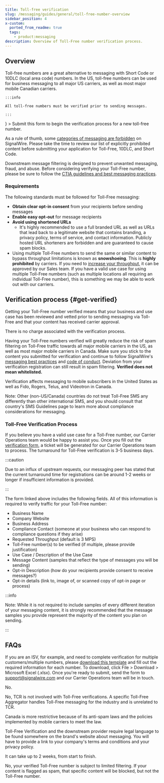 ```yaml
---
title: Toll-free verification
slug: /messaging/guides/general/toll-free-number-overview
sidebar_position: 4
x-custom:
  ported_from_readme: true
  tags:
    - product:messaging
description: Overview of Toll-Free number verification process.
---
```



## Overview

<div className="row">
  
  <div className="col col--8">

  Toll-free numbers are a great alternative to messaging with Short Code or 10DLC (local area code) numbers.
  In the US, toll-free numbers can be used for business messaging to all major US carriers, as well as most major mobile Canadian carriers.
  
    :::info

    All toll-free numbers must be verified prior to sending messages.

    :::
  </div>
  
  <div className="col col--4">
    <Card 
      title="Toll-free verification form" 
      href="https://forms.signalwire.me/Toll-Free-Verifications.html"
      icon={<MdContactPhone />}
    >
      Submit this form to begin the verification process for a new toll-free number.
    </Card>
  </div>
  
</div>


As a rule of thumb, some [categories of messaging are forbidden](/messaging/getting-started/sms-best-practices-how-to-ensure-message-delivery) on SignalWire. 
Please take the time to review our list of explicitly prohibited content before submitting your application for Toll-Free, 10DLC, and Short Code.

Downstream message filtering is designed to prevent unwanted messaging, fraud, and abuse. 
Before considering verifying your Toll-Free number, please be sure to follow the 
[CTIA guidelines and best messaging practices](https://api.ctia.org/wp-content/uploads/2023/05/230523-CTIA-Messaging-Principles-and-Best-Practices-FINAL.pdf).

### Requirements

The following standards must be followed for Toll-Free messaging:

- **Obtain clear opt-in consent** from your recipients before sending messages
- **Enable easy opt-out** for message recipients
- **Avoid using shortened URLs** 
  - It's highly recommended to use a full branded URL as well as URLs that lead back to a legitimate website that contains branding, a privacy policy, terms of service, and contact information. 
    Publicly hosted URL shorteners are forbidden and are guaranteed to cause spam blocks.
- Using multiple Toll-Free numbers to send the same or similar content to bypass throughput limitations is known as **snowshoeing**. This is **highly prohibited** by carriers. If you need to [increase your throughput](https://signalwire.com/products/cloud-messaging/high-throughput-messaging#:~:text=With%20SignalWire%20High-Throughput%20Messaging,with%20Toll-Free%20numbers%20only), it can be approved by our Sales team. If you have a valid use case for using multiple Toll-Free numbers (such as multiple locations all requiring an individual Toll-Free number), this is something we may be able to work out with our carriers.

## Verification process {#get-verified}

Getting your Toll-Free number verified means that your business and use case has been reviewed and vetted prior to sending messaging via Toll-Free and that your content has received carrier approval.

There is no charge associated with the verification process.

Having your Toll-Free numbers verified will greatly reduce the risk of spam filtering on Toll-Free traffic towards all major mobile carriers in the US, as well as most major mobile carriers in Canada.
Make sure you stick to the content you submitted for verification and continue to follow SignalWire's 
[messaging best practices](https://signalwire.com/resources/guides/a2p-messaging-use-case-best-practices) and 
[code of conduct](https://signalwire.com/legal/messaging-code-of-conduct). 
Deviation from your verification registration can still result in spam filtering. **Verified does not mean whitelisted.** 

Verification affects messaging to mobile subscribers in the United States as well as Fido, Rogers, Telus, and Videotron in Canada.

Note: Other (non-US/Canada) countries do not treat Toll-Free SMS any differently than other international SMS, and you should consult that country's SMS Guidelines page to learn more about compliance considerations for messaging.

### Toll-Free Verification Process

If you believe you have a valid use case for a Toll-Free number, our Carrier Operations team would be happy to assist you.
Once you fill out the [verification form](https://forms.signalwire.me/Toll-Free-Verifications.html), 
a ticket will be generated for our Carrier Operations team to process. 
The turnaround for Toll-Free verification is 3-5 business days.

:::caution

Due to an influx of upstream requests, our messaging peer has stated that the current turnaround time for registrations can be around 1-2 weeks or longer if insufficient information is provided.

:::

The form linked above includes the following fields. All of this information is required to verify traffic for your Toll-Free number:

- Business Name
- Company Website
- Business Address
- Compliance Contact (someone at your business who can respond to compliance questions if they arise)
- Requested Throughput (default is 3 MPS)
- Toll-Free number(s) to be verified (if multiple, please provide justification)
- Use Case / Description of the Use Case
- Message Content (samples that reflect the type of messages you will be sending)
- Opt-in Description (how do your recipients provide consent to receive messages?)
- Opt-in details (link to, image of, or scanned copy of opt-in page or process)

:::info

Note: While it is not required to include samples of every different iteration of your messaging content, 
it is strongly recommended that the message samples you provide represent the majority of the content you plan on sending.

:::

## FAQs

<AccordionGroup>

<Accordion title="I have many Toll-Free customers under my account, can I verify in bulk?">

  If you are an ISV, for example, and need to complete verification for multiple customers/multiple numbers, please 
  [download this template](https://docs.google.com/spreadsheets/d/1_LXQ1oXjybbB9YbdBQxfHuoBZIdyI2Bg/edit#gid=1315500553) 
  and fill out the required information for each number. 
  To download, click File > Download > Microsoft Excel (.xlsx). 
  Once you're ready to submit, send the form to support@signalwire.com and our Carrier Operations team will be in touch.

</Accordion>

<Accordion title="Is there an API available?">

No.

</Accordion>

<Accordion title="Does TCR (The Campaign Registry) process toll-free verifications?">

  No, TCR is not involved with Toll-Free verifications. 
  A specific Toll-Free Aggregator handles Toll-Free messaging for the industry and is unrelated to TCR.

</Accordion>

<Accordion title="Why does Canada have stricter requirements?">

  Canada is more restrictive because of its anti-spam laws and the policies
  implemented by mobile carriers to meet the law.

</Accordion>

<Accordion title="Is legal language required somewhere on the brand's website about messaging?">

  Toll-Free Verification and the downstream provider require legal language to be found somewhere on the brand's website about messaging. 
  You will have to provide a link to your company's terms and conditions and your privacy policy.

</Accordion>

<Accordion title="How long does the toll-free verification process take?">

  It can take up to 2 weeks, from start to finish.

</Accordion>

<Accordion title="If my Toll-Free number is verified, does that guarantee deliverability?">

  No, your verified Toll-Free number is subject to limited filtering. 
  If your content is flagged as spam, that specific content will be blocked, 
  but not the Toll-Free number.

</Accordion>

</AccordionGroup>
